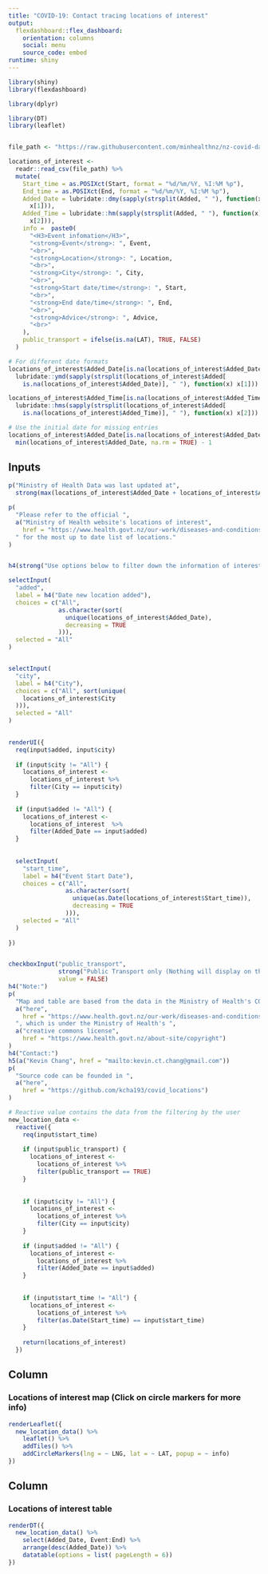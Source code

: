 ```yaml
---
title: "COVID-19: Contact tracing locations of interest"
output: 
  flexdashboard::flex_dashboard:
    orientation: columns
    social: menu
    source_code: embed
runtime: shiny
---
```


```r
library(shiny)
library(flexdashboard)

library(dplyr)

library(DT)
library(leaflet)


file_path <- "https://raw.githubusercontent.com/minhealthnz/nz-covid-data/main/locations-of-interest/august-2021/locations-of-interest.csv"

locations_of_interest <-
  readr::read_csv(file_path) %>%
  mutate(
    Start_time = as.POSIXct(Start, format = "%d/%m/%Y, %I:%M %p"),
    End_time = as.POSIXct(End, format = "%d/%m/%Y, %I:%M %p"),
    Added_Date = lubridate::dmy(sapply(strsplit(Added, " "), function(x)
      x[1])),
    Added_Time = lubridate::hm(sapply(strsplit(Added, " "), function(x)
      x[2])),
    info =  paste0(
      "<H3>Event infomation</H3>",
      "<strong>Event</strong>: ", Event,
      "<br>",
      "<strong>Location</strong>: ", Location,
      "<br>",
      "<strong>City</strong>: ", City,
      "<br>",
      "<strong>Start date/time</strong>: ", Start,
      "<br>",
      "<strong>End date/time</strong>: ", End,
      "<br>",
      "<strong>Advice</strong>: ", Advice,
      "<br>"
    ),
    public_transport = ifelse(is.na(LAT), TRUE, FALSE)
  ) 

# For different date formats 
locations_of_interest$Added_Date[is.na(locations_of_interest$Added_Date)] <-
  lubridate::ymd(sapply(strsplit(locations_of_interest$Added[
    is.na(locations_of_interest$Added_Date)], " "), function(x) x[1]))

locations_of_interest$Added_Time[is.na(locations_of_interest$Added_Time)] <-
  lubridate::hms(sapply(strsplit(locations_of_interest$Added[
    is.na(locations_of_interest$Added_Time)], " "), function(x) x[2]))

# Use the initial date for missing entries
locations_of_interest$Added_Date[is.na(locations_of_interest$Added_Date)] <-
  min(locations_of_interest$Added_Date, na.rm = TRUE) - 1


```


Inputs {.sidebar }
-----------------------------------------------------------------------



```r

p("Ministry of Health Data was last updated at", 
  strong(max(locations_of_interest$Added_Date + locations_of_interest$Added_Time, na.rm = TRUE)))

p(
  "Please refer to the official ",
  a("Ministry of Health website's locations of interest",
    href = "https://www.health.govt.nz/our-work/diseases-and-conditions/covid-19-novel-coronavirus/covid-19-health-advice-public/contact-tracing-covid-19/covid-19-contact-tracing-locations-interest"),
  " for the most up to date list of locations."
)


h4(strong("Use options below to filter down the information of interest"))

selectInput(
  "added",
  label = h4("Date new location added"),
  choices = c("All",
              as.character(sort(
                unique(locations_of_interest$Added_Date),
                decreasing = TRUE
              ))),
  selected = "All"
)


selectInput(
  "city",
  label = h4("City"),
  choices = c("All", sort(unique(
    locations_of_interest$City
  ))),
  selected = "All"
)
  

renderUI({
  req(input$added, input$city)
      
  if (input$city != "All") {
    locations_of_interest <-
      locations_of_interest %>%
      filter(City == input$city)
  }
  
  if (input$added != "All") {
    locations_of_interest <-
      locations_of_interest  %>%
      filter(Added_Date == input$added)
  }
  
  
  selectInput(
    "start_time",
    label = h4("Event Start Date"),
    choices = c("All",
                as.character(sort(
                  unique(as.Date(locations_of_interest$Start_time)),
                  decreasing = TRUE
                ))),
    selected = "All"
  )
  
})


checkboxInput("public_transport", 
              strong("Public Transport only (Nothing will display on the map)"), 
              value = FALSE)
h4("Note:")
p(
  "Map and table are based from the data in the Ministry of Health's COVID-19: Contact tracing locations of interest in ",
  a("here",
    href = "https://www.health.govt.nz/our-work/diseases-and-conditions/covid-19-novel-coronavirus/covid-19-health-advice-public/contact-tracing-covid-19/covid-19-contact-tracing-locations-interest"),
  ", which is under the Ministry of Health's ",
  a("creative commons license",
    href = "https://www.health.govt.nz/about-site/copyright")
)
h4("Contact:")
h5(a("Kevin Chang", href = "mailto:kevin.ct.chang@gmail.com"))
p(
  "Source code can be founded in ",
  a("here",
    href = "https://github.com/kcha193/covid_locations")
)
```



```r
# Reactive value contains the data from the filtering by the user
new_location_data <-
  reactive({
    req(input$start_time)
    
    if (input$public_transport) {
      locations_of_interest <-
        locations_of_interest %>%
        filter(public_transport == TRUE)
    }
    
    
    if (input$city != "All") {
      locations_of_interest <-
        locations_of_interest %>%
        filter(City == input$city)
    }
    
    if (input$added != "All") {
      locations_of_interest <-
        locations_of_interest %>%
        filter(Added_Date == input$added)
    }
    
    
    if (input$start_time != "All") {
      locations_of_interest <-
        locations_of_interest %>%
        filter(as.Date(Start_time) == input$start_time)
    }
    
    return(locations_of_interest)
  })


```

Column {data-width=500}
-----------------------------------------------------------------------

### Locations of interest map (Click on circle markers for more info)


```r

renderLeaflet({
  new_location_data() %>%
    leaflet() %>%
    addTiles() %>%
    addCircleMarkers(lng = ~ LNG, lat = ~ LAT, popup = ~ info)
})
```

Column {data-width=500}
-----------------------------------------------------------------------

### Locations of interest table

```r
renderDT({
  new_location_data() %>% 
    select(Added_Date, Event:End) %>% 
    arrange(desc(Added_Date)) %>% 
    datatable(options = list( pageLength = 6))
})
```


